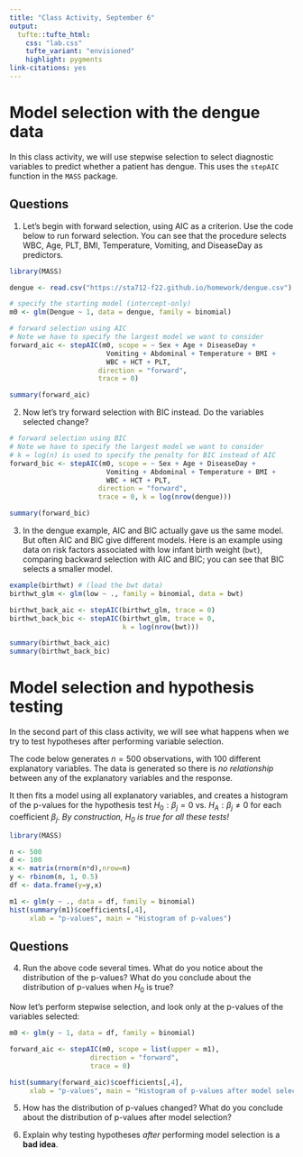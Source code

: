 ```yaml
---
title: "Class Activity, September 6"
output: 
  tufte::tufte_html:
    css: "lab.css"
    tufte_variant: "envisioned"
    highlight: pygments
link-citations: yes
---
```


# Model selection with the dengue data

In this class activity, we will use stepwise selection to select diagnostic variables to predict whether a patient has dengue. This uses the `stepAIC` function in the `MASS` package.

## Questions

1. Let's begin with forward selection, using AIC as a criterion. Use the code below to run forward selection. You can see that the procedure selects WBC, Age, PLT, BMI, Temperature, Vomiting, and DiseaseDay as predictors.

```r
library(MASS)

dengue <- read.csv("https://sta712-f22.github.io/homework/dengue.csv")

# specify the starting model (intercept-only)
m0 <- glm(Dengue ~ 1, data = dengue, family = binomial)

# forward selection using AIC
# Note we have to specify the largest model we want to consider
forward_aic <- stepAIC(m0, scope = ~ Sex + Age + DiseaseDay + 
                        Vomiting + Abdominal + Temperature + BMI + 
                        WBC + HCT + PLT,
                      direction = "forward",
                      trace = 0)

summary(forward_aic)
```

2. Now let's try forward selection with BIC instead. Do the variables selected change?

```r
# forward selection using BIC
# Note we have to specify the largest model we want to consider
# k = log(n) is used to specify the penalty for BIC instead of AIC
forward_bic <- stepAIC(m0, scope = ~ Sex + Age + DiseaseDay + 
                        Vomiting + Abdominal + Temperature + BMI + 
                        WBC + HCT + PLT,
                      direction = "forward",
                      trace = 0, k = log(nrow(dengue)))

summary(forward_bic)
```

3. In the dengue example, AIC and BIC actually gave us the same model. But often AIC and BIC give different models. Here is an example using data on risk factors associated with low infant birth weight (`bwt`), comparing backward selection with AIC and BIC; you can see that BIC selects a smaller model.

```r
example(birthwt) # (load the bwt data)
birthwt_glm <- glm(low ~ ., family = binomial, data = bwt)

birthwt_back_aic <- stepAIC(birthwt_glm, trace = 0)
birthwt_back_bic <- stepAIC(birthwt_glm, trace = 0, 
                            k = log(nrow(bwt)))

summary(birthwt_back_aic)
summary(birthwt_back_bic)
```

# Model selection and hypothesis testing

In the second part of this class activity, we will see what happens when we try to test hypotheses after performing variable selection. 

The code below generates $n = 500$ observations, with 100 different explanatory variables. The data is generated so there is *no relationship* between any of the explanatory variables and the response.

It then fits a model using all explanatory variables, and creates a histogram of the p-values for the hypothesis test $H_0: \beta_j = 0$ vs. $H_A: \beta_j \neq 0$ for each coefficient $\beta_j$. *By construction, $H_0$ is true for all these tests!*


```r
library(MASS)

n <- 500
d <- 100
x <- matrix(rnorm(n*d),nrow=n)
y <- rbinom(n, 1, 0.5)
df <- data.frame(y=y,x)

m1 <- glm(y ~ ., data = df, family = binomial)
hist(summary(m1)$coefficients[,4], 
     xlab = "p-values", main = "Histogram of p-values")
```

## Questions

4. Run the above code several times. What do you notice about the distribution of the p-values? What do you conclude about the distribution of p-values when $H_0$ is true?

Now let's perform stepwise selection, and look only at the p-values of the variables selected:

```r
m0 <- glm(y ~ 1, data = df, family = binomial)

forward_aic <- stepAIC(m0, scope = list(upper = m1),
                    direction = "forward",
                    trace = 0)

hist(summary(forward_aic)$coefficients[,4], 
     xlab = "p-values", main = "Histogram of p-values after model selection")

```

5. How has the distribution of p-values changed? What do you conclude about the distribution of p-values after model selection?

6. Explain why testing hypotheses *after* performing model selection is a **bad idea**.
